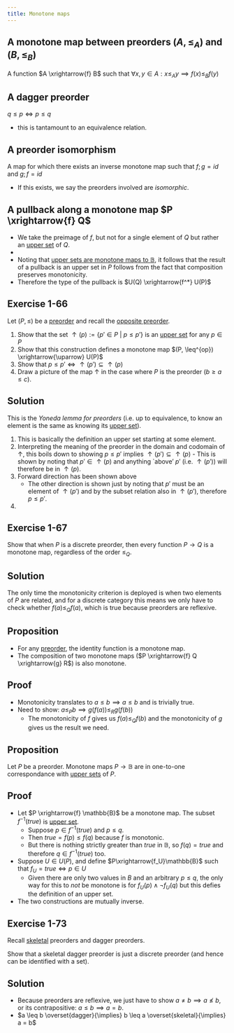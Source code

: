 ```yaml
---
title: Monotone maps
---
```


::: {.callout-tip icon=false collapse=false}
## A monotone map between preorders $(A, \leq_A)$ and $(B, \leq_B)$
<div id="monotone-map"/></div> A function $A \xrightarrow{f} B$ such that $\forall x,y \in A: x \leq_A y \implies f(x) \leq_B f(y)$
:::

::: {.callout-tip icon=false collapse=false}
## A dagger preorder
<div id="dagger-preorder"/></div>
$q \leq p \iff p \leq q$

- this is tantamount to an equivalence relation.
:::

::: {.callout-tip icon=false collapse=false}
## A preorder isomorphism
<div id="preorder-iso"/></div>
A \monotone map for which there exists an inverse monotone map such that $f;g=id$ and $g;f = id$

- If this exists, we say the preorders involved are *isomorphic*.
:::

::: {.callout-tip icon=false collapse=false}
## A pullback along a monotone map $P \xrightarrow{f} Q$
<div id="pullback-along-monotone"/></div>

- We take the preimage of $f$, but not for a single element of $Q$ but rather an [upper set](3.qmd#upper-set) of $Q$.
- \begin{tikzcd} {(P, \leq_P)} \arrow[d, "f^*(u) \in U(P)"', dashed] \arrow[r, "f"] & {(Q, \leq_Q)} \arrow[ld, "u \in U(Q)"] \\ \mathbb{B}ool& \end{tikzcd}
- Noting that [upper sets are monotone maps to $\mathbb{B}$](#monotones_to_bool), it follows that the result of a pullback is an upper set in $P$ follows from the fact that composition preserves monotonicity.
- Therefore the type of the pullback is $U(Q) \xrightarrow{f^*} U(P)$
:::


::: {.callout-important icon=false collapse=false}
## Exercise 1-66

<div id="1-66"/></div>
Let $(P, \leq)$ be a [preorder](3.qmd#preorder) and recall the [opposite preorder](3.qmd#opposite-preorder).

1. Show that the set $\uparrow(p) := \{p' \in P\ |\ p \leq p'\}$ is an [upper set](3.qmd#upper-set) for any $p \in P$
2. Show that this construction defines a monotone map $(P, \leq^{op}) \xrightarrow{\uparrow} U(P)$
3. Show that $p \leq p' \iff \uparrow(p') \subseteq \uparrow(p)$
4. Draw a picture of the map $\uparrow$ in the case where $P$ is the preorder $(b\geq a \leq c)$.

::: {.callout-note collapse=true appearance="minimal"}
## Solution
This is the *Yoneda lemma for preorders* (i.e. up to equivalence, to know an element is the same as knowing its [upper set](3.qmd#upper-set)).

1. This is basically the definition an upper set starting at some element.
2. Interpreting the meaning of the preorder in the domain and codomain of $\uparrow$, this boils down to showing $p \leq p'$ implies $\uparrow(p') \subseteq \uparrow(p)$
          - This is shown by noting that $p' \in \uparrow(p)$ and anything `above' $p'$ (i.e. $\uparrow(p')$) will therefore be in $\uparrow(p)$.
3. Forward direction has been shown above
    - The other direction is shown just by noting that $p\prime$ must be an element of $\uparrow(p\prime)$ and by the subset relation also in $\uparrow(p')$, therefore $p \leq p'$.
4.  \begin{tikzcd}
      B & & C &  & \{B\} & & \{C\} \\
      & A \arrow[lu] \arrow[ru] & {} \arrow[rr, "\uparrow", dotted, bend left] &  & {}    & \{A, B, C\} \arrow[ru] \arrow[lu] &
    \end{tikzcd}
:::
:::



::: {.callout-important icon=false collapse=false}
## Exercise 1-67

<div id="1-67"/></div>
Show that when $P$ is a discrete preorder, then every function $P \rightarrow Q$ is a monotone map, regardless of the order $\leq_Q$.

::: {.callout-note collapse=true appearance="minimal"}
## Solution
The only time the monotonicity criterion is deployed is when two elements of $P$ are related, and for a discrete category this means we only have to check whether $f(a) \leq_Q f(a)$, which is true because preorders are reflexive.
:::
:::




::: {.callout-note icon=false collapse=false}
## Proposition

<div id="id-monotone"/></div>

- For any [preorder](3.qmd#preorder), the identity function is a monotone map.
- The composition of two monotone maps ($P \xrightarrow{f} Q \xrightarrow{g} R$) is also monotone.

::: {.callout-note collapse=true appearance="minimal"}
## Proof
-  Monotonicity translates to $a \leq b \implies a \leq b$ and is trivially true.
- Need to show: $a \leq_P b \implies g(f(a)) \leq_R g(f(b))$
    - The monotonicity of $f$ gives us $f(a) \leq_Q f(b)$ and the monotonicity of $g$ gives us the result we need.

:::
:::

::: {.callout-note icon=false collapse=false}
## Proposition
<div id="monotones-to-bool"/></div>
Let $P$ be a preorder. Monotone maps $P \rightarrow \mathbb{B}$ are in one-to-one correspondance with [upper sets](3.qmd#upper-set) of $P$.

::: {.callout-note collapse=true appearance="minimal"}
## Proof
-  Let $P \xrightarrow{f} \mathbb{B}$ be a monotone map. The subset $f^{-1}(true)$ is [upper set](3.qmd#upper-set).
    - Suppose $p \in f^{-1}(true)$ and $p \leq q$.
    - Then $true = f(p) \leq f(q)$ because $f$ is monotonic.
    - But there is nothing strictly greater than $true$ in $\mathbb{B}$, so $f(q) = true$ and therefore $q \in f^{-1}(true)$ too.
- Suppose $U \in U(P)$, and define $P\xrightarrow{f_U}\mathbb{B}$ such that $f_U=true \iff p \in U$
    - Given there are only two values in $B$ and an arbitrary $p\leq q$, the only way for this to *not* be monotone is for $f_U(p) \land \neg f_U(q)$ but this defies the definition of an upper set.
- The two constructions are mutually inverse.

:::
:::


::: {.callout-important icon=false collapse=false}
## Exercise 1-73

<div id="1-73"/></div>
Recall [skeletal](3.qmd#skeletality) preorders and dagger preorders.

Show that a skeletal dagger preorder is just a discrete preorder (and hence can be identified with a set).

::: {.callout-note collapse=true appearance="minimal"}
## Solution
-  Because preorders are reflexive, we just have to show $a \ne b \implies a \not\leq b$, or its contrapositive: $a \leq b \implies a = b$.
- $a \leq b \overset{dagger}{\implies} b \leq a \overset{skeletal}{\implies} a = b$
:::
:::